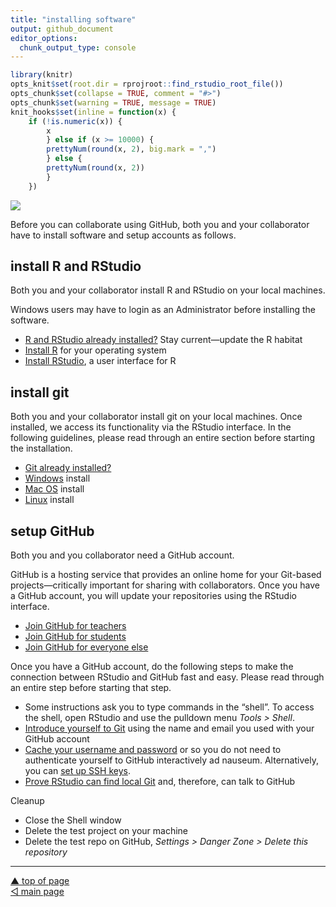 ```yaml
---
title: "installing software"
output: github_document
editor_options: 
  chunk_output_type: console
---
```


```r
library(knitr)
opts_knit$set(root.dir = rprojroot::find_rstudio_root_file())
opts_chunk$set(collapse = TRUE, comment = "#>")
opts_chunk$set(warning = TRUE, message = TRUE) 
knit_hooks$set(inline = function(x) {
	if (!is.numeric(x)) { 
		x 
		} else if (x >= 10000) { 
		prettyNum(round(x, 2), big.mark = ",")
		} else {
		prettyNum(round(x, 2))
		}
	})
```


![](../resources/header-install-software.png)





Before you can collaborate using GitHub, both you and your collaborator have to install software and setup accounts as follows. 








## install R and RStudio

Both you and your collaborator install R and RStudio on your local machines.

Windows users may have to login as an Administrator before installing the software. 

- [R and RStudio already installed?](p003-updating-R-habitat.md) Stay current---update the R habitat
- [Install R](https://cloud.r-project.org){target="_blank"} for your operating system  
- [Install RStudio](https://www.rstudio.com/products/rstudio/#Desktop){target="_blank"}, a user interface for R  









## install git

Both you and your collaborator install git on your local machines. Once installed, we access its functionality via the RStudio interface. In the following guidelines, please read through an entire section before starting the installation. 

- [Git already installed?](https://happygitwithr.com/install-git.html#git-already-installed)
- [Windows](https://happygitwithr.com/install-git.html#install-git-windows) install
- [Mac OS](https://happygitwithr.com/install-git.html#macos) install
- [Linux](https://happygitwithr.com/install-git.html#linux) install


 
## setup GitHub

Both you and you collaborator need a GitHub account.  

GitHub is a hosting service that provides an online home for your Git-based projects—critically important for sharing with collaborators. Once you have a GitHub account, you will update your repositories using the RStudio interface.

- [Join GitHub for teachers](https://education.github.com/teachers)
- [Join GitHub for students](https://education.github.com/students)
- [Join GitHub for everyone else](https://github.com/)

Once you have a GitHub account, do the following steps to make the connection between RStudio and GitHub fast and easy. Please read through an entire step  before starting that step.

- Some instructions ask you to type commands in the “shell”. To access the shell, open RStudio and use the pulldown menu *Tools \> Shell*.
- [Introduce yourself to Git](http://happygitwithr.com/hello-git.html#hello-git) using the name and email you used with your GitHub account
- [Cache your username and password](http://happygitwithr.com/credential-caching.html#credential-caching) or so you do not need to authenticate yourself to GitHub interactively ad nauseum. Alternatively, you can [set up SSH keys](http://happygitwithr.com/ssh-keys.html#ssh-keys).
- [Prove RStudio can find local Git](http://happygitwithr.com/rstudio-git-github.html#rstudio-git-github) and, therefore, can talk to GitHub

Cleanup

  - Close the Shell window
  - Delete the test project on your machine
  - Delete the test repo on GitHub, *Settings \> Danger Zone \> Delete
    this repository*



***
<a href="#top">&#9650; top of page</a>    
[&#9665; main page](../README.md)
